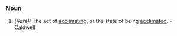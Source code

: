 ===Noun===
#''(Rare):'' The act of [[acclimating]], or the state of being [[acclimated]]. - [[Caldwell]]